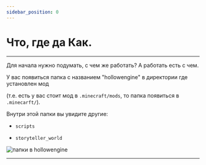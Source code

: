 ```yaml
---
sidebar_position: 0
---
```


# Что, где да Как.

---

Для начала нужно подумать, с чем же работать? А работать есть с чем.

У вас появиться папка с названием "hollowengine" в директории где установлен мод

(т.е. есть у вас стоит мод в `.minecraft/mods`, то папка появиться в `.minecarft/`).

Внутри этой папки вы увидите другие:

- `scripts`

- `storyteller_world`

![папки в hollowengine](../../../static/img/he-guide/1.png)

---
